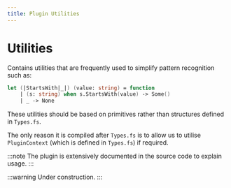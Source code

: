 ```yaml
---
title: Plugin Utilities
---
```


# Utilities

Contains utilities that are frequently used to simplify pattern recognition such as:

```fsharp
let (|StartsWith|_|) (value: string) = function
    | (s: string) when s.StartsWith(value) -> Some()
    | _ -> None
```

These utilities should be based on primitives rather than structures defined in `Types.fs`.

The only reason it is compiled after `Types.fs` is to allow us to utilise `PluginContext` (which is defined in `Types.fs`) if required.

:::note
The plugin is extensively documented in the source code to explain usage.
:::

:::warning
Under construction.
:::
